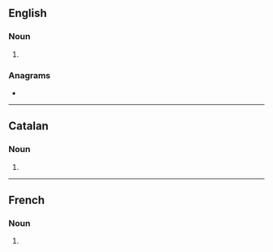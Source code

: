 {{also|colóns|cólons|còlons|côlons}}
==English==

===Noun===
{{head|en|noun plural form}}

# {{plural of|colon|lang=en}}

===Anagrams===
* {{anagrams|en|Colson|Consol.|consol|loncos}}

----

==Catalan==

===Noun===
{{head|ca|noun form}}

# {{plural of|colon|lang=ca}}

----

==French==

===Noun===
{{head|fr|noun plural form|g=m}}

# {{plural of|colon|lang=fr}}